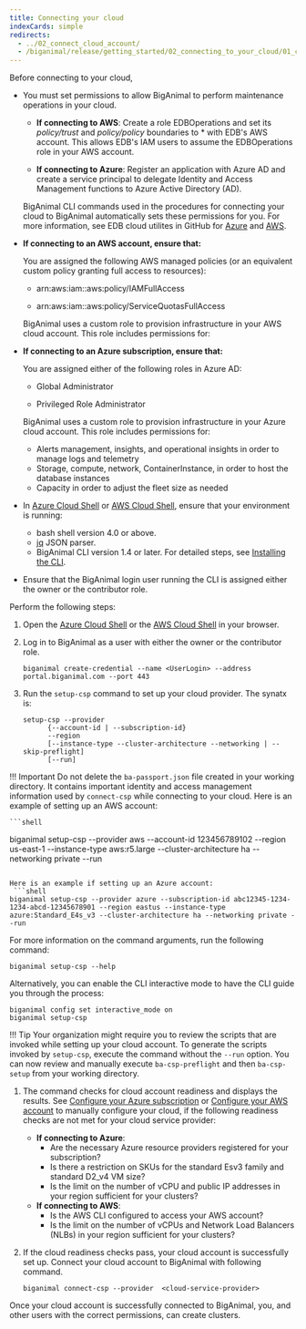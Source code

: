 ```yaml
---
title: Connecting your cloud
indexCards: simple
redirects:
  - ../02_connect_cloud_account/
  - /biganimal/release/getting_started/02_connecting_to_your_cloud/01_connecting_your_own_cloud
---
```


    
Before connecting to your cloud, 

- You must set permissions to allow BigAnimal to perform maintenance operations in your cloud.

  - **If connecting to AWS**:
    Create a role EDBOperations and set its *policy/trust* and *policy/policy* boundaries to * with EDB's AWS account. This allows EDB's IAM users to assume the EDBOperations role in your AWS account.

  - **If connecting to Azure**:
    Register an application with Azure AD and create a service principal to delegate Identity and Access Management functions to Azure Active Directory (AD).

   BigAnimal CLI commands used in the procedures for connecting your cloud to BigAnimal automatically sets these permissions for you. For more information, see EDB cloud utilites in GitHub for [Azure](https://github.com/EnterpriseDB/cloud-utilities/tree/main/azure) and [AWS](https://github.com/EnterpriseDB/cloud-utilities/tree/main/aws).

 - **If connecting to an AWS account, ensure that:** 

   You are assigned the following AWS managed policies (or an equivalent custom policy granting full access to resources):

    - arn:aws:iam::aws:policy/IAMFullAccess

    - arn:aws:iam::aws:policy/ServiceQuotasFullAccess

   BigAnimal uses a custom role to provision infrastructure in your AWS cloud account. This role includes permissions for:

   
    
 - **If connecting to an Azure subscription, ensure that:** 
 
   You are assigned either of the following roles in Azure AD:

    - Global Administrator

    - Privileged Role Administrator

   BigAnimal uses a custom role to provision infrastructure in your Azure cloud account. This role includes permissions for:

    - Alerts management, insights, and operational insights in order to manage logs and telemetry
    - Storage, compute, network, ContainerInstance, in order to host the database instances
    - Capacity in order to adjust the fleet size as needed

 - In [Azure Cloud Shell](https://shell.azure.com/) or [AWS Cloud Shell](https://console.aws.amazon.com/cloudshell), ensure that your environment is running: 

      - bash shell version 4.0 or above. 
      - [jq](https://stedolan.github.io/jq/) JSON parser.
      - BigAnimal CLI version 1.4 or later. For detailed steps, see [Installing the CLI](../../reference/cli/#installing-the-cli).

 - Ensure that the BigAnimal login user running the CLI is assigned either the owner or the contributor role. 

Perform the following steps:

1. Open the [Azure Cloud Shell](https://shell.azure.com/) or the [AWS Cloud Shell](https://console.aws.amazon.com/cloudshell) in your browser. 

1. Log in to BigAnimal as a user with either the owner or the contributor role.
   
   ```shell
   biganimal create-credential --name <UserLogin> --address portal.biganimal.com --port 443
   ```

1. Run the `setup-csp` command to set up your cloud provider. The synatx is:
   
    ```shell
    setup-csp --provider 
          {--account-id | --subscription-id}
          --region
          [--instance-type --cluster-architecture --networking | --skip-preflight]
          [--run]
    ```
 !!! Important
     Do not delete the `ba-passport.json` file created in your working directory. It contains important identity and access management information used by `connect-csp` while connecting to your cloud.
 Here is an example of setting up an AWS account:

    ```shell
   biganimal setup-csp --provider aws --account-id 123456789102  --region us-east-1 --instance-type aws:r5.large --cluster-architecture ha --networking private --run
   ```

 Here is an example if setting up an Azure account:
    ```shell
   biganimal setup-csp --provider azure --subscription-id abc12345-1234-1234-abcd-12345678901 --region eastus --instance-type azure:Standard_E4s_v3 --cluster-architecture ha --networking private --run
   ```
  
   For more information on the command arguments, run the following command:

   ```shell
   biganimal setup-csp --help
   ```        
   
 Alternatively, you can enable the CLI interactive mode to have the CLI guide you through the process:
   ```shell
   biganimal config set interactive_mode on
   biganimal setup-csp
   ```
 !!! Tip
     Your organization might require you to review the scripts that are invoked while setting up your cloud account. To generate the scripts invoked by `setup-csp`, execute the command without the `--run` option. You can now review and manually execute `ba-csp-preflight` and then `ba-csp-setup` from your working directory. 
  
1. The command checks for cloud account readiness and displays the results. See [Configure your Azure subscription](/biganimal/release/getting_started/preparing_cloud_account/01_preparing_azure#configure-your-azure-subscription) or [Configure your AWS account](/biganimal/release/getting_started/preparing_cloud_account/02_preparing_aws/#configure-your-aws-account) to manually configure your cloud, if the following readiness checks are not met for your cloud service provider: 
    * **If connecting to Azure**:
       - Are the necessary Azure resource providers registered for your subscription?
       - Is there a restriction on SKUs for the standard Esv3 family and standard D2_v4 VM size?
       - Is the limit on the number of vCPU and public IP addresses in your region sufficient for your clusters?
    * **If connecting to AWS**:
       - Is the AWS CLI configured to access your AWS account?
       - Is the limit on the number of vCPUs and Network Load Balancers (NLBs) in your region sufficient for your clusters?
	
1. If the cloud readiness checks pass, your cloud account is successfully set up. Connect your cloud account to BigAnimal with following command. 
   ```shell
   biganimal connect-csp --provider  <cloud-service-provider> 
   ```
 Once your cloud account is successfully connected to BigAnimal, you, and other users with the correct permissions, can create clusters.